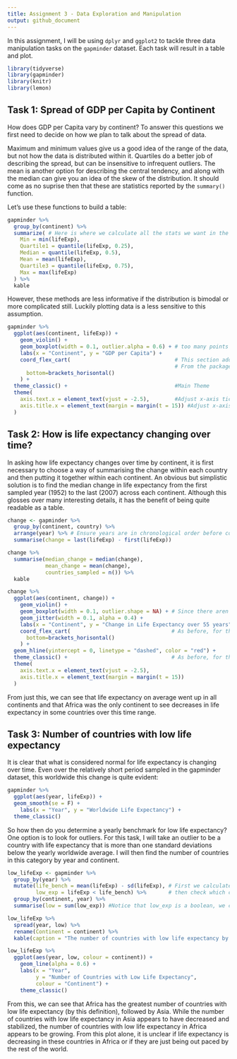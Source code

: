 ```yaml
---
title: Assignment 3 - Data Exploration and Manipulation
output: github_document
---
```


In this assignment, I will be using `dplyr` and `ggplot2` to tackle three data manipulation tasks on the `gapminder` dataset. Each task will result in a table and plot.

```r
library(tidyverse)
library(gapminder)
library(knitr)
library(lemon)
```

## Task 1: Spread of GDP per Capita by Continent

How does GDP per Capita vary by continent? To answer this questions we first need to decide on how we plan to talk about the spread of data.

Maximum and minimum values give us a good idea of the range of the data, but not how the data is distributed within it. Quartiles do a better job of describing the spread, but can be insensitive to infrequent outliers. The mean is another option for describing the central tendency, and along with the median can give you an idea of the skew of the distribution. It should come as no suprise then that these are statistics reported by the `summary()` function.

Let's use these functions to build a table:

```r
gapminder %>%
  group_by(continent) %>%
  summarize( # Here is where we calculate all the stats we want in the table
    Min = min(lifeExp),
    Quartile1 = quantile(lifeExp, 0.25),
    Median = quantile(lifeExp, 0.5),
    Mean = mean(lifeExp),
    Quartile3 = quantile(lifeExp, 0.75),
    Max = max(lifeExp)
  ) %>%
  kable
```

However, these methods are less informative if the distribution is bimodal or more complicated still. Luckily plotting data is a less sensitive to this assumption.

```r
gapminder %>%
  ggplot(aes(continent, lifeExp)) +
    geom_violin() +
    geom_boxplot(width = 0.1, outlier.alpha = 0.6) + # too many points to plot, just plot outliers
    labs(x = "Continent", y = "GDP per Capita") +
    coord_flex_cart(                                 # This section adds bracketed x-axes, which I like
                                                     # From the package `lemon`
      bottom=brackets_horisontal()
    ) +
  theme_classic() +                                  #Main Theme
  theme(
    axis.text.x = element_text(vjust = -2.5),        #Adjust x-axis tick labels down
    axis.title.x = element_text(margin = margin(t = 15)) #Adjust x-axis title down
  )
```

## Task 2: How is life expectancy changing over time?

In asking how life expectancy changes over time by continent, it is first necessary to choose a way of summarising the change within each country and then putting it together within each continent. An obvious but simplistic solution is to find the median change in life expectancy from the first sampled year (1952) to the last (2007) across each continent. Although this glosses over many interesting details, it has the benefit of being quite readable as a table.

```r
change <- gapminder %>%
  group_by(continent, country) %>%
  arrange(year) %>% # Ensure years are in chronological order before comparing firsts to lasts
  summarise(change = last(lifeExp) - first(lifeExp))

change %>%
  summarise(median_change = median(change),
            mean_change = mean(change),
            countries_sampled = n()) %>%
  kable

change %>%
  ggplot(aes(continent, change)) +
    geom_violin() +
    geom_boxplot(width = 0.1, outlier.shape = NA) + # Since there aren't many points, let's plot them all
    geom_jitter(width = 0.1, alpha = 0.4) +
    labs(x = "Continent", y = "Change in Life Expectancy over 55 years") +
    coord_flex_cart(                                # As before, for the bracketed axis
      bottom=brackets_horisontal()
    ) +
  geom_hline(yintercept = 0, linetype = "dashed", color = "red") +
  theme_classic() +                                 # As before, for theming and minor adjustments
  theme(
    axis.text.x = element_text(vjust = -2.5),
    axis.title.x = element_text(margin = margin(t = 15))
  )
```

From just this, we can see that life expectancy on average went up in all continents and that Africa was the only continent to see decreases in life expectancy in some countries over this time range.

## Task 3: Number of countries with low life expectancy

It is clear that what is considered normal for life expectancy is changing over time. Even over the relatively short period sampled in the gapminder dataset, this worldwide this change is quite evident:

```r
gapminder %>%
  ggplot(aes(year, lifeExp)) +
  geom_smooth(se = F) +
    labs(x = "Year", y = "Worldwide Life Expectancy") +
  theme_classic()
```

So how then do you determine a yearly benchmark for low life expectancy? One option is to look for outliers. For this task, I will take an outlier to be a country with life expectancy that is more than one standard deviations below the yearly worldwide average. I will then find the number of countries in this category by year and continent.

```r
low_lifeExp <- gapminder %>%
  group_by(year) %>%
  mutate(life_bench = mean(lifeExp) - sd(lifeExp), # First we calculate our benchmark for life expectancy,
         low_exp = lifeExp < life_bench) %>%       # then check which countries meet the criteria
  group_by(continent, year) %>%
  summarise(low = sum(low_exp)) #Notice that low_exp is a boolean, we can sum those to count the number of true's!

low_lifeExp %>%
  spread(year, low) %>%
  rename(Continent = continent) %>%
  kable(caption = "The number of countries with low life expectancy by year and continent")

low_lifeExp %>%
  ggplot(aes(year, low, colour = continent)) +
    geom_line(alpha = 0.6) +
    labs(x = "Year",
         y = "Number of Countries with Low Life Expectancy",
         colour = "Continent") +
    theme_classic()
```

From this, we can see that Africa has the greatest number of countries with low life expectancy (by this definition), followed by Asia. While the number of countries with low life expectancy in Asia appears to have decreased and stabilized, the number of countries with low life expectancy in Africa appears to be growing. From this plot alone, it is unclear if life expectancy is decreasing in these countries in Africa or if they are just being out paced by the rest of the world.
